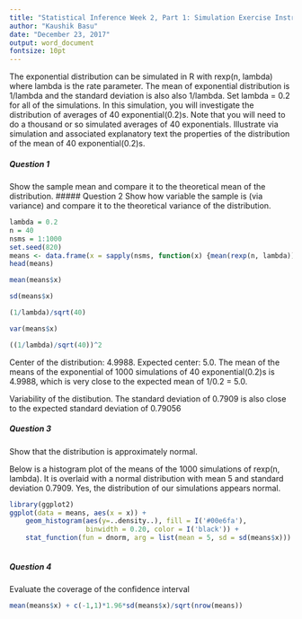 ---
title: "Statistical Inference Week 2, Part 1: Simulation Exercise Instructions"
author: "Kaushik Basu"
date: "December 23, 2017"
output: word_document
fontsize: 10pt
---

The exponential distribution can be simulated in R with rexp(n, lambda) where lambda is the rate parameter. The mean of exponential distribution is 1/lambda and the standard deviation is also also 1/lambda. Set lambda = 0.2 for all of the simulations. In this simulation, you will investigate the distribution of averages of 40 exponential(0.2)s. Note that you will need to do a thousand or so simulated averages of 40 exponentials.
Illustrate via simulation and associated explanatory text the properties of the distribution of the mean of 40 exponential(0.2)s. 

##### Question 1 
Show the sample mean and compare it to the theoretical mean of the distribution.
##### Question 2 
Show how variable the sample is (via variance) and compare it to the theoretical variance of the distribution.
```{r}
lambda = 0.2
n = 40
nsms = 1:1000
set.seed(820)
means <- data.frame(x = sapply(nsms, function(x) {mean(rexp(n, lambda))}))
head(means)
```

```{r}
mean(means$x)
```
```{r}
sd(means$x)
```
```{r}
(1/lambda)/sqrt(40)
```
```{r}
var(means$x)
```
```{r}
((1/lambda)/sqrt(40))^2
```
Center of the distribution: 4.9988. Expected center: 5.0. The mean of the means of the exponential of 1000 simulations of 40 exponential(0.2)s is 4.9988, which is very close to the expected mean of 1/0.2 = 5.0.

Variability of the distibution. The standard deviation of 0.7909 is also close to the expected standard deviation of 0.79056

##### Question 3
Show that the distribution is approximately normal.

Below is a histogram plot of the means of the 1000 simulations of rexp(n, lambda). It is overlaid with a normal distribution with mean 5 and standard deviation 0.7909. Yes, the distribution of our simulations appears normal.

```{r}
library(ggplot2)
ggplot(data = means, aes(x = x)) + 
    geom_histogram(aes(y=..density..), fill = I('#00e6fa'), 
                   binwidth = 0.20, color = I('black')) +
    stat_function(fun = dnorm, arg = list(mean = 5, sd = sd(means$x)))
     
```

##### Question 4
Evaluate the coverage of the confidence interval
```{r}
mean(means$x) + c(-1,1)*1.96*sd(means$x)/sqrt(nrow(means))
```


